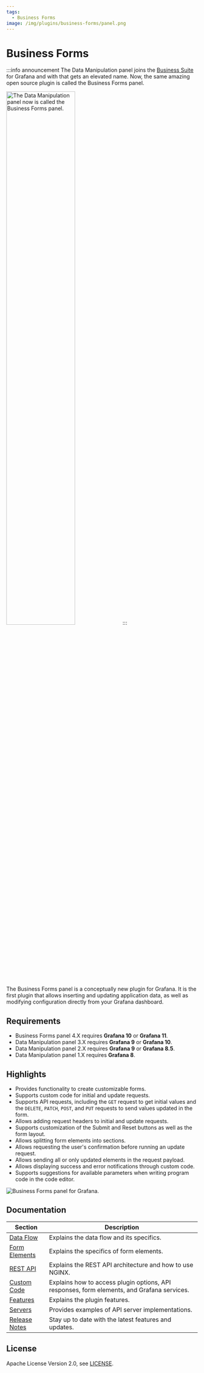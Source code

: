 ```yaml
---
tags:
  - Business Forms
image: /img/plugins/business-forms/panel.png
---
```



# Business Forms

:::info announcement
The Data Manipulation panel joins the [Business Suite](/plugins/) for Grafana and with that gets an elevated name. Now, the same amazing open source plugin is called the Business Forms panel.

<Image
  title="The Data Manipulation panel now is called the Business Forms panel."
  src="/img/plugins/business-forms/new-name.png"
  width="60%"
/>
:::

The Business Forms panel is a conceptually new plugin for Grafana. It is the first plugin that allows inserting and updating application data, as well as modifying configuration directly from your Grafana dashboard.

## Requirements

- Business Forms panel 4.X requires **Grafana 10** or **Grafana 11**.
- Data Manipulation panel 3.X requires **Grafana 9** or **Grafana 10**.
- Data Manipulation panel 2.X requires **Grafana 9** or **Grafana 8.5**.
- Data Manipulation panel 1.X requires **Grafana 8**.

<GettingStarted />

## Highlights

- Provides functionality to create customizable forms.
- Supports custom code for initial and update requests.
- Supports API requests, including the `GET` request to get initial values and the `DELETE`, `PATCH`, `POST`, and `PUT` requests to send values updated in the form.
- Allows adding request headers to initial and update requests.
- Supports customization of the Submit and Reset buttons as well as the form layout.
- Allows splitting form elements into sections.
- Allows requesting the user's confirmation before running an update request.
- Allows sending all or only updated elements in the request payload.
- Allows displaying success and error notifications through custom code.
- Supports suggestions for available parameters when writing program code in the code editor.

<Image
  title="Business Forms panel for Grafana."
  src="/img/plugins/business-forms/panel.png"
/>

<Tutorial />

## Documentation

| Section                        | Description                                                                                |
| ------------------------------ | ------------------------------------------------------------------------------------------ |
| [Data Flow](data-flow)         | Explains the data flow and its specifics.                                                  |
| [Form Elements](form-elements) | Explains the specifics of form elements.                                                   |
| [REST API](architecture)       | Explains the REST API architecture and how to use NGINX.                                   |
| [Custom Code](code)            | Explains how to access plugin options, API responses, form elements, and Grafana services. |
| [Features](features)           | Explains the plugin features.                                                              |
| [Servers](servers)             | Provides examples of API server implementations.                                           |
| [Release Notes](release)       | Stay up to date with the latest features and updates.                                      |

## License

Apache License Version 2.0, see [LICENSE](https://github.com/volkovlabs/business-forms/blob/main/LICENSE).

<Feedback />
